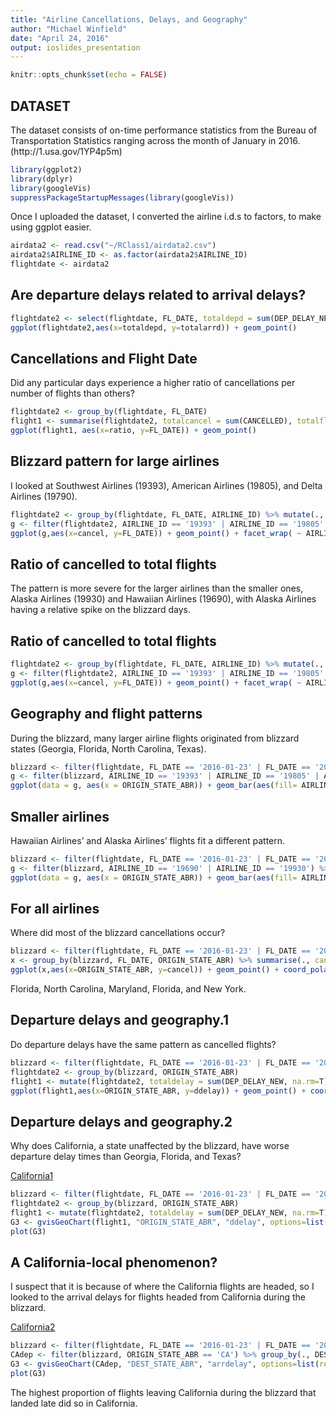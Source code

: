 ```yaml
---
title: "Airline Cancellations, Delays, and Geography"
author: "Michael Winfield"
date: "April 24, 2016"
output: ioslides_presentation
---
```


```r
knitr::opts_chunk$set(echo = FALSE)
```

## DATASET

The dataset consists of on-time performance statistics from the Bureau of Transportation Statistics ranging across the month of January in 2016.
(http://1.usa.gov/1YP4p5m)

```r
library(ggplot2)
library(dplyr)
library(googleVis)
suppressPackageStartupMessages(library(googleVis))
```
Once I uploaded the dataset, I converted the airline i.d.s to factors, to make using ggplot easier.
```r
airdata2 <- read.csv("~/RClass1/airdata2.csv")
airdata2$AIRLINE_ID <- as.factor(airdata2$AIRLINE_ID)
flightdate <- airdata2
```


## Are departure delays related to arrival delays?
```r
flightdate2 <- select(flightdate, FL_DATE, totaldepd = sum(DEP_DELAY_NEW, na.rm=T), totalarrd = sum(ARR_DELAY_NEW, na.rm=T))
ggplot(flightdate2,aes(x=totaldepd, y=totalarrd)) + geom_point()
```

## Cancellations and Flight Date
Did any particular days experience a higher ratio of cancellations per number of flights than others?
```r
flightdate2 <- group_by(flightdate, FL_DATE)
flight1 <- summarise(flightdate2, totalcancel = sum(CANCELLED), totalflights = sum(FLIGHTS), ratio = totalcancel/totalflights) %>% arrange(., desc(ratio))
ggplot(flight1, aes(x=ratio, y=FL_DATE)) + geom_point()
```

## Blizzard pattern for large airlines
I looked at Southwest Airlines (19393), American Airlines (19805), and Delta Airlines (19790).
```r
flightdate2 <- group_by(flightdate, FL_DATE, AIRLINE_ID) %>% mutate(., cancel = sum(CANCELLED)) %>% select(., FL_DATE, AIRLINE_ID, cancel)
g <- filter(flightdate2, AIRLINE_ID == '19393' | AIRLINE_ID == '19805' | AIRLINE_ID == '19790') %>% select(., AIRLINE_ID, cancel) %>% group_by(., AIRLINE_ID)
ggplot(g,aes(x=cancel, y=FL_DATE)) + geom_point() + facet_wrap( ~ AIRLINE_ID)
```

## Ratio of cancelled to total flights

The pattern is more severe for the larger airlines than the smaller ones, Alaska Airlines (19930) and Hawaiian Airlines (19690), with Alaska Airlines having a relative spike on the blizzard days.

## Ratio of cancelled to total flights
```r
flightdate2 <- group_by(flightdate, FL_DATE, AIRLINE_ID) %>% mutate(., cancel = sum(CANCELLED)/sum(FLIGHTS)) %>% select(., FL_DATE, AIRLINE_ID, cancel)
g <- filter(flightdate2, AIRLINE_ID == '19393' | AIRLINE_ID == '19805' | AIRLINE_ID == '19790' | AIRLINE_ID == '19690' | AIRLINE_ID == '19930') %>% select(., AIRLINE_ID, cancel) %>% group_by(., AIRLINE_ID)
ggplot(g,aes(x=cancel, y=FL_DATE)) + geom_point() + facet_wrap( ~ AIRLINE_ID)
```

## Geography and flight patterns
During the blizzard, many larger airline flights originated from blizzard states (Georgia, Florida, North Carolina, Texas).

```r
blizzard <- filter(flightdate, FL_DATE == '2016-01-23' | FL_DATE == '2016-01-24'|FL_DATE == '2016-01-22' | FL_DATE == '2016-01-25'|FL_DATE == '2016-01-26')
g <- filter(blizzard, AIRLINE_ID == '19393' | AIRLINE_ID == '19805' | AIRLINE_ID == '19790') %>% select(., ORIGIN_STATE_ABR, AIRLINE_ID)
ggplot(data = g, aes(x = ORIGIN_STATE_ABR)) + geom_bar(aes(fill= AIRLINE_ID), position = "stack") 
```

## Smaller airlines
Hawaiian Airlines' and Alaska Airlines' flights fit a different pattern.

```r
blizzard <- filter(flightdate, FL_DATE == '2016-01-23' | FL_DATE == '2016-01-24'|FL_DATE == '2016-01-22' | FL_DATE == '2016-01-25'|FL_DATE == '2016-01-26')
g <- filter(blizzard, AIRLINE_ID == '19690' | AIRLINE_ID == '19930') %>% select(., ORIGIN_STATE_ABR, AIRLINE_ID)
ggplot(data = g, aes(x = ORIGIN_STATE_ABR)) + geom_bar(aes(fill= AIRLINE_ID), position = "stack")
```

## For all airlines
Where did most of the blizzard cancellations occur?
```r
blizzard <- filter(flightdate, FL_DATE == '2016-01-23' | FL_DATE == '2016-01-24'|FL_DATE == '2016-01-22' | FL_DATE == '2016-01-25'|FL_DATE == '2016-01-26')
x <- group_by(blizzard, FL_DATE, ORIGIN_STATE_ABR) %>% summarise(., cancel = sum(CANCELLED))
ggplot(x,aes(x=ORIGIN_STATE_ABR, y=cancel)) + geom_point() + coord_polar()
```
Florida, North Carolina, Maryland, Florida, and New York. 

## Departure delays and geography.1
Do departure delays have the same pattern as cancelled flights?
```r
blizzard <- filter(flightdate, FL_DATE == '2016-01-23' | FL_DATE == '2016-01-24'|FL_DATE == '2016-01-22' | FL_DATE == '2016-01-25'|FL_DATE == '2016-01-26')
flightdate2 <- group_by(blizzard, ORIGIN_STATE_ABR)
flight1 <- mutate(flightdate2, totaldelay = sum(DEP_DELAY_NEW, na.rm=T) * sum(FLIGHTS)) %>% select(.,ORIGIN_STATE_ABR, totaldelay) %>% summarise(., ddelay = max(totaldelay)) %>% arrange(., desc(ddelay)) 
ggplot(flight1,aes(x=ORIGIN_STATE_ABR, y=ddelay)) + geom_point() + coord_polar()
```

## Departure delays and geography.2
Why does California, a state unaffected by the blizzard, have worse departure delay times than Georgia, Florida, and Texas?


[California1](http://127.0.0.1:10217/custom/googleVis/GeoChartID17c430a64009.html)
```r
blizzard <- filter(flightdate, FL_DATE == '2016-01-23' | FL_DATE == '2016-01-24'|FL_DATE == '2016-01-22' | FL_DATE == '2016-01-25'|FL_DATE == '2016-01-26')
flightdate2 <- group_by(blizzard, ORIGIN_STATE_ABR)
flight1 <- mutate(flightdate2, totaldelay = sum(DEP_DELAY_NEW, na.rm=T) * sum(FLIGHTS)) %>% select(.,ORIGIN_STATE_ABR, totaldelay) %>% summarise(., ddelay = max(totaldelay)) %>% arrange(., desc(ddelay))
G3 <- gvisGeoChart(flight1, "ORIGIN_STATE_ABR", "ddelay", options=list(region="US", displayMode="regions", resolution="provinces", width=600, height=400))
plot(G3)
```

## A California-local phenomenon?

I suspect that it is because of where the California flights are headed, so I looked to the arrival delays for flights headed from California during the blizzard.


[California2](http://127.0.0.1:10217/custom/googleVis/GeoChartID17c415ec4c24.html)
```r
blizzard <- filter(flightdate, FL_DATE == '2016-01-23' | FL_DATE == '2016-01-24'|FL_DATE == '2016-01-22' | FL_DATE == '2016-01-25'|FL_DATE == '2016-01-26')
CAdep <- filter(blizzard, ORIGIN_STATE_ABR == 'CA') %>% group_by(., DEST_STATE_ABR) %>% mutate(., totalarrd = sum(ARR_DELAY_NEW, na.rm=T)) %>% select(., DEST_STATE_ABR, totalarrd) %>% summarise(., arrdelay = max(totalarrd))
G3 <- gvisGeoChart(CAdep, "DEST_STATE_ABR", "arrdelay", options=list(region="US", displayMode="regions", resolution="provinces", width=600, height=400))
plot(G3)
```
The highest proportion of flights leaving California during the blizzard that landed late did so in California.